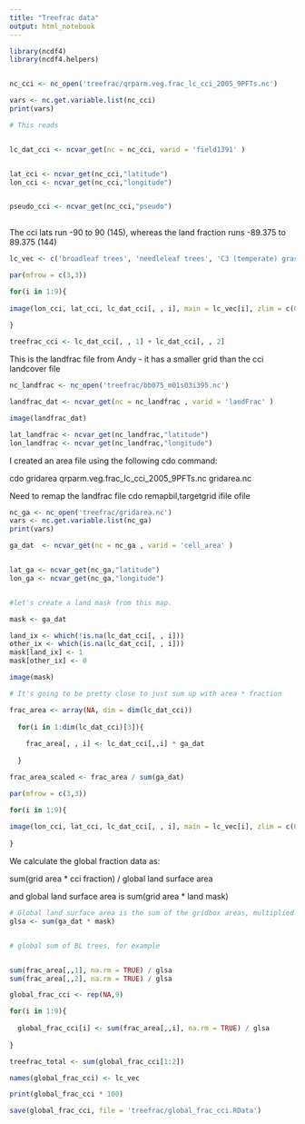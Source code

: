 ```yaml
---
title: "Treefrac data"
output: html_notebook
---
```


```r
library(ncdf4)
library(ncdf4.helpers)



```

```r

nc_cci <- nc_open('treefrac/qrparm.veg.frac_lc_cci_2005_9PFTs.nc')

```

```r

vars <- nc.get.variable.list(nc_cci)
print(vars)

```
```r
# This reads


lc_dat_cci <- ncvar_get(nc = nc_cci, varid = 'field1391' )


lat_cci <- ncvar_get(nc_cci,"latitude")
lon_cci <- ncvar_get(nc_cci,"longitude")


pseudo_cci <- ncvar_get(nc_cci,"pseudo")
  
```

The cci lats run -90 to 90 (145), whereas the land fraction runs -89.375 to 89.375 (144)

```r

lc_vec <- c('broadleaf trees', 'needleleaf trees', 'C3 (temperate) grass', 'C4 (tropical) grass', 'shrubs', 'urban', 'inland water', 'bare soil', 'ice')

par(mfrow = c(3,3))

for(i in 1:9){
  
image(lon_cci, lat_cci, lc_dat_cci[, , i], main = lc_vec[i], zlim = c(0,1))
  
}

treefrac_cci <- lc_dat_cci[, , 1] + lc_dat_cci[, , 2]

```

This is the landfrac file from Andy - it has a smaller grid than the cci landcover file

```r

nc_landfrac <- nc_open('treefrac/bb075_m01s03i395.nc')

landfrac_dat <- ncvar_get(nc = nc_landfrac , varid = 'landFrac' )

image(landfrac_dat)

lat_landfrac <- ncvar_get(nc_landfrac,"latitude")
lon_landfrac <- ncvar_get(nc_landfrac,"longitude")

```

I created an area file using the following cdo command:

cdo gridarea qrparm.veg.frac_lc_cci_2005_9PFTs.nc gridarea.nc

Need to remap the landfrac file 
cdo remapbil,targetgrid ifile ofile

```r

nc_ga <- nc_open('treefrac/gridarea.nc')
vars <- nc.get.variable.list(nc_ga)
print(vars)

ga_dat  <- ncvar_get(nc = nc_ga , varid = 'cell_area' )


lat_ga <- ncvar_get(nc_ga,"latitude")
lon_ga <- ncvar_get(nc_ga,"longitude")


#let's create a land mask from this map.

mask <- ga_dat

land_ix <- which(!is.na(lc_dat_cci[, , i]))
other_ix <- which(is.na(lc_dat_cci[, , i]))
mask[land_ix] <- 1
mask[other_ix] <- 0

image(mask)


```
```r

# It's going to be pretty close to just sum up with area * fraction

frac_area <- array(NA, dim = dim(lc_dat_cci))
  
  for(i in 1:dim(lc_dat_cci)[3]){
    
    frac_area[, , i] <- lc_dat_cci[,,i] * ga_dat
    
  }

frac_area_scaled <- frac_area / sum(ga_dat)

par(mfrow = c(3,3))

for(i in 1:9){
  
image(lon_cci, lat_cci, lc_dat_cci[, , i], main = lc_vec[i], zlim = c(0,1))
  
}

```

We calculate the global fraction data as:  

sum(grid area * cci fraction) / global land surface area  

and global land surface area is sum(grid area * land mask)  



```r


# Global land surface area is the sum of the gridbox areas, multiplied by the land mask. 
glsa <- sum(ga_dat * mask)


# global sum of BL trees, for example


sum(frac_area[,,1], na.rm = TRUE) / glsa
sum(frac_area[,,2], na.rm = TRUE) / glsa

global_frac_cci <- rep(NA,9)

for(i in 1:9){
  
  global_frac_cci[i] <- sum(frac_area[,,i], na.rm = TRUE) / glsa
  
}

treefrac_total <- sum(global_frac_cci[1:2])

names(global_frac_cci) <- lc_vec

print(global_frac_cci * 100)

save(global_frac_cci, file = 'treefrac/global_frac_cci.RData')


```

